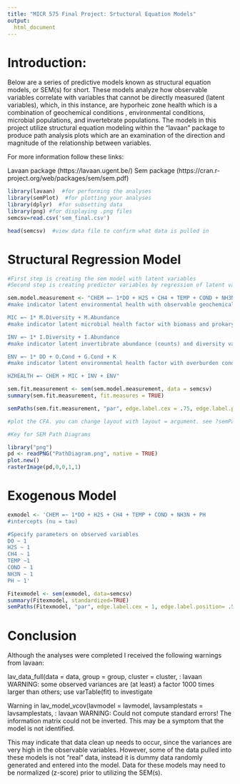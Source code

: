 ```yaml
---
title: "MICR 575 Final Project: Srtuctural Equation Models"
output:
  html_document
---
```



# Introduction:

Below are a series of predictive models known as structural equation models, or SEM(s) for short. These models analyze how observable variables correlate with variables that cannot be directly measured (latent variables), which, in this instance, are hyporheic zone health which is a combination of geochemical conditions , environmental conditions, microbial populations, and invertebrate populations. The models in this project utilize structural equation modeling within the “lavaan” package to produce path analysis plots which are an examination of the direction and magnitude of the relationship between variables. 

For more information follow these links: 

Lavaan package (https://lavaan.ugent.be/) Sem package (https://cran.r-project.org/web/packages/sem/sem.pdf)

```r

library(lavaan)  #for performing the analyses
library(semPlot)  #for plotting your analyses
library(dplyr)  #for subsetting data 
library(png) #for displaying .png files
semcsv=read.csv('sem_final.csv')
```

```r
head(semcsv)  #view data file to confirm what data is pulled in
```

# Structural Regression Model 
```r

#First step is creating the sem model with latent variables
#Second step is creating predictor variables by regression of latent variables

sem.model.measurement <- "CHEM =~ 1*DO + H2S + CH4 + TEMP + COND + NH3N + PH
#make indicator latent environmental health with observable geochemical factors and DO as marker

MIC =~ 1* M.Diversity + M.Abundance
#make indicator latent microbial health factor with biomass and prokaryote diversity as the marker

INV =~ 1* I.Diversity + I.Abundance
#make indicator latent invertibrate abundance (counts) and diversity variable as the marker

ENV =~ 1* DD + O.Cond + G.Cond + K
#make indicator latent environmental health factor with overburden conditions, geological conditions, hydraulic conductivity, with downstream distance variable as the marker

HZHEALTH =~ CHEM + MIC + INV + ENV" 

sem.fit.measurement <- sem(sem.model.measurement, data = semcsv)
summary(sem.fit.measurement, fit.measures = TRUE)

semPaths(sem.fit.measurement, "par", edge.label.cex = .75, edge.label.position= .5, fade = FALSE, layout="tree3", intercepts = TRUE, residuals = TRUE, thresholds = TRUE, intStyle = "multi", combineGroups = TRUE)

#plot the CFA. you can change layout with layout = argument. see ?semPaths() for more. 
```

```r
#Key for SEM Path Diagrams

library("png")
pd <- readPNG("PathDiagram.png", native = TRUE)
plot.new() 
rasterImage(pd,0,0,1,1)

```

# Exogenous Model 
```r
exmodel <- 'CHEM =~ 1*DO + H2S + CH4 + TEMP + COND + NH3N + PH
#intercepts (nu = tau) 

#Specify parameters on observed variables
DO ~ 1
H2S ~ 1 
CH4 ~ 1
TEMP ~1 
COND ~ 1
NH3N ~ 1
PH ~ 1'

Fitexmodel <- sem(exmodel, data=semcsv) 
summary(Fitexmodel, standardized=TRUE)
semPaths(Fitexmodel, "par", edge.label.cex = 1, edge.label.position= .5, fade = FALSE)
```
# Conclusion

Although the analyses were completed I received the following warnings from lavaan: 

lav_data_full(data = data, group = group, cluster = cluster, : lavaan
WARNING: some observed variances are (at least) a factor 1000 times larger than others; use varTable(fit) to investigate
 
Warning in lav_model_vcov(lavmodel = lavmodel, lavsamplestats = lavsamplestats, : lavaan WARNING:
Could not compute standard errors! The information matrix could not be inverted. This may be a symptom that the model is not identified.

This may indicate that data clean up needs to occur, since the variances are very high in the observable variables. However, some of the data pulled into these models is not "real" data, instead it is dummy data randomly generated and entered into the model. Data for these models may need to be normalized (z-score) prior to utilizing the SEM(s). 












